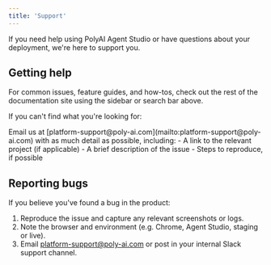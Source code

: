 ```yaml
---
title: 'Support'
---
```


If you need help using PolyAI Agent Studio or have questions about your deployment, we're here to support you.

## Getting help

For common issues, feature guides, and how-tos, check out the rest of the documentation site using the sidebar or search bar above.

If you can't find what you're looking for:

<Info>
Email us at [platform-support@poly-ai.com](mailto:platform-support@poly-ai.com) with as much detail as possible, including:
- A link to the relevant project (if applicable)
- A brief description of the issue
- Steps to reproduce, if possible
</Info>

## Reporting bugs

If you believe you've found a bug in the product:

1. Reproduce the issue and capture any relevant screenshots or logs.
2. Note the browser and environment (e.g. Chrome, Agent Studio, staging or live).
3. Email [platform-support@poly-ai.com](mailto:platform-support@poly-ai.com) or post in your internal Slack support channel.